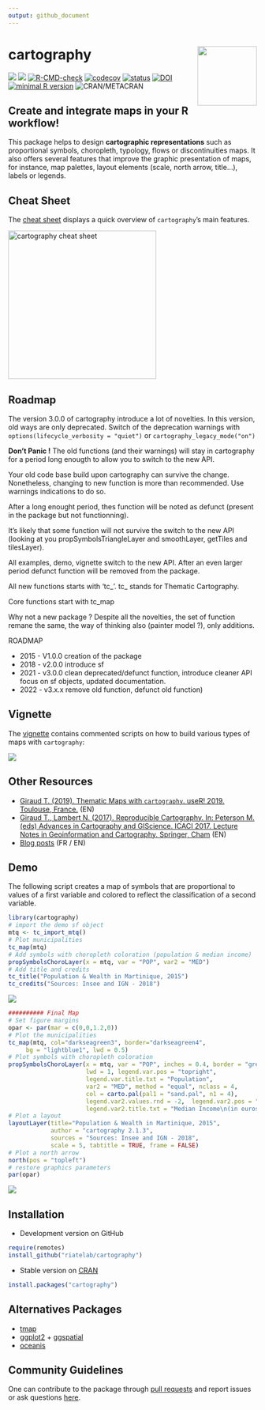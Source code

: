 ```yaml
---
output: github_document
---
```

# cartography <img src="man/figures/logo.png" align="right" alt="" width="120" />

[![](https://www.r-pkg.org/badges/version/cartography)](https://cran.r-project.org/package=cartography)
[![](https://cranlogs.r-pkg.org/badges/cartography?color=brightgreen)](https://cran.r-project.org/package=cartography)
[![R-CMD-check](https://github.com/riatelab/cartography/workflows/R-CMD-check/badge.svg)](https://github.com/riatelab/cartography/actions)
[![codecov](https://codecov.io/gh/riatelab/cartography/branch/master/graph/badge.svg)](https://codecov.io/gh/riatelab/cartography)
[![status](https://tinyverse.netlify.com/badge/cartography)](https://tinyverse.netlify.app/)
[![DOI](https://joss.theoj.org/papers/10.21105/joss.00054/status.svg)](https://doi.org/10.21105/joss.00054)
[![minimal R version](https://img.shields.io/badge/R-%E2%89%A5%203.3.0-brightgreen)](https://cran.r-project.org/)
![CRAN/METACRAN](https://img.shields.io/cran/l/cartography?color=brightgreen)


## Create and integrate maps in your R workflow! 
This package helps to design **cartographic representations** such as proportional symbols, choropleth, typology, flows or discontinuities maps. It also offers several features that improve the graphic presentation of maps, for instance, map palettes, layout elements (scale, north arrow, title...), labels or legends.

## Cheat Sheet
The [cheat sheet](http://riatelab.github.io/cartography/vignettes/cheatsheet/cartography_cheatsheet.pdf) displays a quick overview of `cartography`'s main features.

<a href="http://riatelab.github.io/cartography/vignettes/cheatsheet/cartography_cheatsheet.pdf"><img src="https://raw.githubusercontent.com/riatelab/cartography/master/img/cheat_sheet.png" alt="cartography cheat sheet" width="300"/></a>


## Roadmap
The version 3.0.0 of cartography introduce a lot of novelties.
In this version, old ways are only deprecated. 
Switch of the deprecation warnings with `options(lifecycle_verbosity = "quiet")` or `cartography_legacy_mode("on")`

**Don't Panic !**
The old functions (and their warnings) will stay in cartography for a period 
long enougth to allow you to switch to the new API. 

Your old code base build upon cartography can survive the change. 
Nonetheless, changing to new function is more than recommended. Use warnings indications to do so. 

After a long enought period, thes function will be noted as defunct (present in the package but not functionning). 

It's likely that some function will not survive the switch to the new API (looking at you propSymbolsTriangleLayer and smoothLayer, getTiles and tilesLayer). 

All examples, demo, vignette switch to the new API. 
After an even larger period defunct function will be removed from the package. 


All new functions starts with 'tc_'. tc_ stands for Thematic Cartography. 

Core functions start with tc_map



Why not a new package ? 
Despite all the novelties, the set of function remane the same, the way of thinking also (painter model ?), only additions. 


ROADMAP

* 2015 - V1.0.0 creation of the package
* 2018 - v2.0.0 introduce sf 
* 2021 - v3.0.0 clean deprecated/defunct function, introduce cleaner API focus on sf objects, updated documentation. 
* 2022 - v3.x.x remove old function, defunct old  function)












## Vignette
The [vignette](https://CRAN.R-project.org/package=cartography/vignettes/cartography.html) 
contains commented scripts on how to build various types of maps with `cartography`:  

[![](https://raw.githubusercontent.com/riatelab/cartography/master/img/vignettes.png)](https://CRAN.R-project.org/package=cartography/vignettes/cartography.html)

## Other Resources 

* [Giraud T. (2019). Thematic Maps with `cartography`. useR! 2019. Toulouse, France.](https://github.com/rCarto/user2019) (EN)  
* [Giraud T., Lambert N. (2017). Reproducible Cartography. In: Peterson M. (eds) Advances in Cartography and GIScience. ICACI 2017. Lecture Notes in Geoinformation and Cartography. Springer, Cham](https://github.com/riatelab/ReproducibleCartography) (EN)      
* [Blog posts](https://rgeomatic.hypotheses.org/category/cartography) (FR / EN)  


## Demo
The following script creates a map of symbols that are proportional to values of a 
first variable and colored to reflect the classification of a second variable.  

```r
library(cartography)
# import the demo sf object
mtq <- tc_import_mtq()
# Plot municipalities
tc_map(mtq)
# Add symbols with choropleth coloration (population & median income)
propSymbolsChoroLayer(x = mtq, var = "POP", var2 = "MED")
# Add title and credits
tc_title("Population & Wealth in Martinique, 2015") 
tc_credits("Sources: Insee and IGN - 2018")
```

![](https://raw.githubusercontent.com/riatelab/cartography/master/img/readme_raw.png)


```r
########## Final Map
# Set figure margins
opar <- par(mar = c(0,0,1.2,0))
# Plot the municipalities
tc_map(mtq, col="darkseagreen3", border="darkseagreen4",  
     bg = "lightblue1", lwd = 0.5)
# Plot symbols with choropleth coloration
propSymbolsChoroLayer(x = mtq, var = "POP", inches = 0.4, border = "grey50",
                      lwd = 1, legend.var.pos = "topright", 
                      legend.var.title.txt = "Population",
                      var2 = "MED", method = "equal", nclass = 4, 
                      col = carto.pal(pal1 = "sand.pal", n1 = 4),
                      legend.var2.values.rnd = -2,  legend.var2.pos = "left", 
                      legend.var2.title.txt = "Median Income\n(in euros)") 
# Plot a layout
layoutLayer(title="Population & Wealth in Martinique, 2015", 
            author = "cartography 2.1.3", 
            sources = "Sources: Insee and IGN - 2018", 
            scale = 5, tabtitle = TRUE, frame = FALSE)
# Plot a north arrow
north(pos = "topleft")
# restore graphics parameters
par(opar)
```
![](https://raw.githubusercontent.com/riatelab/cartography/master/img/readme_final.png)




## Installation

* Development version on GitHub
```r
require(remotes)
install_github("riatelab/cartography")
```

* Stable version on [CRAN](https://CRAN.R-project.org/package=cartography/)
```r
install.packages("cartography")
```



## Alternatives Packages
* [tmap](https://github.com/mtennekes/tmap)    
* [ggplot2](https://github.com/tidyverse/ggplot2) + [ggspatial](https://github.com/paleolimbot/ggspatial)     
* [oceanis](https://github.com/insee-psar-at/oceanis-package)  


## Community Guidelines

One can contribute to the package through [pull requests](https://github.com/riatelab/cartography/pulls) and report issues or ask questions [here](https://github.com/riatelab/cartography/issues).



